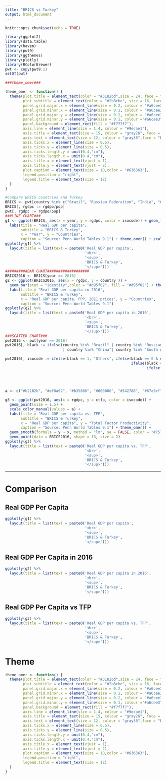```yaml
---
title: "BRICS vs Turkey"
output: html_document
---
```


```r
knitr::opts_chunk$set(echo = TRUE)

library(ggplot2)
library(data.table)
library(haven)
library(pwt9)
library(ggthemes)
library(plotly)
library(RColorBrewer)
pwt <- copy(pwt9.1)
setDT(pwt)

###theme_omer###

theme_omer <- function() { 
  theme(plot.title = element_text(color = "#3182bd",size = 24, face = "bold"),
        plot.subtitle = element_text(color = "#2b8cbe", size = 16, face = "bold"),
        panel.grid.major.x = element_line(size = 0.2, colour = "#a6cee3", linetype = "solid"),
        panel.grid.minor.x = element_line(size = 0.1, colour = "#a6cee3"),
        panel.grid.major.y = element_line(size = 0.2, colour = "#a6cee3", linetype = "solid"),
        panel.grid.minor.y = element_line(size = 0.1, colour ="#a6cee3"),
        panel.background = element_rect(fill = "#f7f7f7"),
        axis.line = element_line(size = 1.4, colour = "#9ecae1"),
        axis.title = element_text(size = 15, colour = "gray26", face = "bold"),
        axis.text = element_text(size = 12, colour = "gray38",face = "bold"),
        axis.ticks.x = element_line(size = 0.5),
        axis.ticks.y = element_line(size = 0.5),
        axis.ticks.length.y = unit(0.4,"cm"),
        axis.ticks.length.x = unit(0.4,"cm"),
        axis.title.x = element_text(vjust = 1),
        axis.title.y = element_text(vjust = 2),
        plot.caption = element_text(size = 10,color = "#636363"),
        legend.position = "right",
        legend.title = element_text(size = 12)
  )
}

#Compare BRICS countries and Turkey
BRICS <- pwt[country %in% c("Brazil", "Russian Federation", "India", "China", "South Africa", "Turkey")]
BRICS[, rgdpc := rgdpo/pop]
pwt[, rgdpc := rgdpo/pop]
###LINE CHART###
g1 <- ggplot(BRICS, aes(x = year, y = rgdpc, color = isocode)) + geom_line(size = 1.2) + 
  labs(title = "Real GDP per capita",
       subtitle = "BRICS & Turkey",
       x = "Year", y = "Countries",
       caption = "Source: Penn World Tables 9.1") + theme_omer() + scale_color_colorblind()
ggplotly(g1) %>%
  layout(title = list(text = paste0('Real GDP per capita',
                                    '<br>',
                                    '<sup>',
                                    'BRICS & Turkey',
                                    '</sup>')))
##########BAR CHART###################
BRICS2016 <- BRICS[year == 2016]
g2 <- ggplot(BRICS2016, aes(x = rgdpc, y = country )) + 
  geom_bar(stat = "identity",color = "#d95f02", fill = "#d95f02") + theme_omer() +
  labs(title = "Real GDP per capita in 2016",
       subtitle = "BRICS & Turkey",
       x = "Real GDP per capita, PPP, 2011 prices", y = "Countries",
       caption = "Source: Penn World Tables 9.1")
ggplotly(g2) %>%
  layout(title = list(text = paste0('Real GDP per capita in 2016',
                                    '<br>',
                                    '<sup>',
                                    'BRICS & Turkey',
                                    '</sup>')))
###SCATTER CHART###
pwt2016 <- pwt[year == 2016]
pwt2016[, black := ifelse(country %in% "Brazil" | country %in% "Russian Federation" | country %in% "India"
                          | country %in% "China"| country %in% "South Africa"| country %in% "Turkey", 0, 1)]

pwt2016[, isocode := ifelse(black == 1, "Others", ifelse(black == 0 & country == "Brazil", "BRA",
                                                         ifelse(black == 0 & country == "Russian Federation", "RUS",
                                                                ifelse(black == 0 & country == "China", "CHN",
                                                                       ifelse(black == 0 & country == "India", "IND",
                                                                              ifelse(black == 0 & country == "Turkey", "TUR",
                                                                                     ifelse(black == 0 & country == "South Africa", "ZAF",0
                                                                                     )))))))]
a <- c("#b2182b", "#ef8a62", "#b35806", "#000000", "#542788", "#67a9cf", "#2166ac")

g3 <- ggplot(pwt2016, aes(x = rgdpc, y = ctfp, color = isocode)) + 
  geom_point(size = 1.5) +
  scale_color_manual(values = a) +
  labs(title = "Real GDP per capita vs. TFP",
       subtitle = "BRICS & Turkey",
       x = "Real GDP per capita", y = "Total Factor Productivity",
       caption = "Source: Penn World Tables 9.1") + theme_omer() +
  geom_smooth(formula = y ~ x, method = "lm", se = FALSE, color = "#7570b3") +
  geom_point(data = BRICS2016, shape = 18, size = 2)
ggplotly(g3) %>%
  layout(title = list(text = paste0('Real GDP per capita vs. TFP',
                                    '<br>',
                                    '<sup>',
                                    'BRICS & Turkey',
                                    '</sup>'))) 

```

-------------------------------------------------------------------

# Comparison {.tabset}

## Real GDP Per Capita {.tabset}

```r
ggplotly(g1) %>%
  layout(title = list(text = paste0('Real GDP per capita',
                                    '<br>',
                                    '<sup>',
                                    'BRICS & Turkey',
                                    '</sup>')))
```

## Real GDP Per Capita in 2016 {.tabset}

```r
ggplotly(g2) %>%
  layout(title = list(text = paste0('Real GDP per capita in 2016',
                                    '<br>',
                                    '<sup>',
                                    'BRICS & Turkey',
                                    '</sup>')))
```

## Real GDP Per Capita vs TFP {.tabset}

```r
ggplotly(g3) %>%
  layout(title = list(text = paste0('Real GDP per capita vs. TFP',
                                    '<br>',
                                    '<sup>',
                                    'BRICS & Turkey',
                                    '</sup>'))) 
```

# Theme

```r
theme_omer <- function() { 
  theme(plot.title = element_text(color = "#3182bd",size = 24, face = "bold"),
        plot.subtitle = element_text(color = "#2b8cbe", size = 16, face = "bold"),
        panel.grid.major.x = element_line(size = 0.2, colour = "#a6cee3", linetype = "solid"),
        panel.grid.minor.x = element_line(size = 0.1, colour = "#a6cee3"),
        panel.grid.major.y = element_line(size = 0.2, colour = "#a6cee3", linetype = "solid"),
        panel.grid.minor.y = element_line(size = 0.1, colour ="#a6cee3"),
        panel.background = element_rect(fill = "#f7f7f7"),
        axis.line = element_line(size = 1.4, colour = "#9ecae1"),
        axis.title = element_text(size = 15, colour = "gray26", face = "bold"),
        axis.text = element_text(size = 12, colour = "gray38",face = "bold"),
        axis.ticks.x = element_line(size = 0.5),
        axis.ticks.y = element_line(size = 0.5),
        axis.ticks.length.y = unit(0.4,"cm"),
        axis.ticks.length.x = unit(0.4,"cm"),
        axis.title.x = element_text(vjust = 1),
        axis.title.y = element_text(vjust = 2),
        plot.caption = element_text(size = 10,color = "#636363"),
        legend.position = "right",
        legend.title = element_text(size = 12)
  )
}

```

